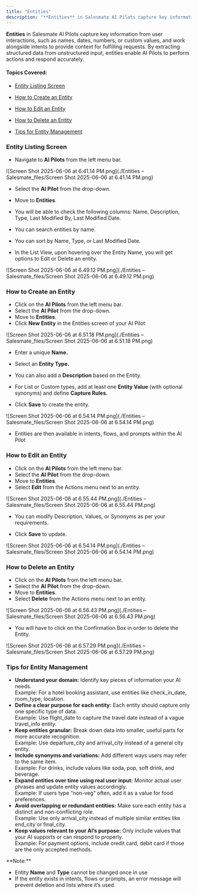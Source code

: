 ```yaml
---
title: "Entities"
description: "**Entities** in Salesmate AI Pilots capture key information from user interactions, such as names, dates, numbers, or custom values, and work alongsid..."
---
```


**Entities** in Salesmate AI Pilots capture key information from user interactions, such as names, dates, numbers, or custom values, and work alongside intents to provide context for fulfilling requests. By extracting structured data from unstructured input, entities enable AI Pilots to perform actions and respond accurately.

#### **Topics Covered:**

*   [Entity Listing Screen](https://support.salesmate.io/hc/en-us/articles/45878663682841-Entities#h_01JVVWWWE57939NQ7BVWM0CDMK)
*   [How to Create an Entity](https://support.salesmate.io/hc/en-us/articles/45878663682841-Entities#h_01JVW3C2N86J3M37MWGYE5S5SQ)
    
*   [How to Edit an Entity](https://support.salesmate.io/hc/en-us/articles/45878663682841-Entities#h_01JVW42Y8FBS5YP9NF5XKVQW81)
    
*   [How to Delete an Entity](https://support.salesmate.io/hc/en-us/articles/45878663682841-Entities#h_01JVW436RJAVRV7FQE98WJNDJ1)
    
*   [Tips for Entity Management](https://support.salesmate.io/hc/en-us/articles/45878663682841-Entities#h_01JWG4G6JE1XE5QXF01PCA3TTP)

### Entity Listing Screen

*   Navigate to **AI Pilots** from the left menu bar.

![Screen Shot 2025-06-06 at 6.41.14 PM.png](./Entities – Salesmate_files/Screen Shot 2025-06-06 at 6.41.14 PM.png)

*   Select the **AI Pilot** from the drop-down.
*   Move to **Entities**.
*   You will be able to check the following columns: Name, Description, Type, Last Modified By, Last Modified Date.
    
*   You can search entities by name.
    
*   You can sort by Name, Type, or Last Modified Date.
    
*   In the List View, upon hovering over the Entity Name, you will get options to Edit or Delete an entity.
    

![Screen Shot 2025-06-06 at 6.49.12 PM.png](./Entities – Salesmate_files/Screen Shot 2025-06-06 at 6.49.12 PM.png)

### How to Create an Entity

*   Click on the **AI Pilots** from the left menu bar.
*   Select the **AI Pilot** from the drop-down.
*   Move to **Entities**.
*   Click **New Entity** in the Entities screen of your AI Pilot

![Screen Shot 2025-06-06 at 6.51.18 PM.png](./Entities – Salesmate_files/Screen Shot 2025-06-06 at 6.51.18 PM.png)

*   Enter a unique **Name.**
    
*   Select an **Entity Type.**
    
*   You can also add a **Description** based on the Entity.
    
*   For List or Custom types, add at least one **Entity Value** (with optional synonyms) and define **Capture Rules.**
    
*   Click **Save** to create the entity.
    

![Screen Shot 2025-06-06 at 6.54.14 PM.png](./Entities – Salesmate_files/Screen Shot 2025-06-06 at 6.54.14 PM.png)

*   Entities are then available in intents, flows, and prompts within the AI Pilot
    

### How to Edit an Entity

*   Click on the **AI Pilots** from the left menu bar.
*   Select the **AI Pilot** from the drop-down.
*   Move to **Entities**.
*   Select **Edit** from the Actions menu next to an entity.
    

![Screen Shot 2025-06-06 at 6.55.44 PM.png](./Entities – Salesmate_files/Screen Shot 2025-06-06 at 6.55.44 PM.png)

*   You can modify Description, Values, or Synonyms as per your requirements.
    
*   Click **Save** to update.
    

![Screen Shot 2025-06-06 at 6.54.14 PM.png](./Entities – Salesmate_files/Screen Shot 2025-06-06 at 6.54.14 PM.png)

### How to Delete an Entity

*   Click on the **AI Pilots** from the left menu bar.
*   Select the **AI Pilot** from the drop-down.
*   Move to **Entities**.
*   Select **Delete** from the Actions menu next to an entity.
    

![Screen Shot 2025-06-06 at 6.56.43 PM.png](./Entities – Salesmate_files/Screen Shot 2025-06-06 at 6.56.43 PM.png)

*   You will have to click on the Confirmation Box in order to delete the Entity.
    

![Screen Shot 2025-06-06 at 6.57.29 PM.png](./Entities – Salesmate_files/Screen Shot 2025-06-06 at 6.57.29 PM.png)

### Tips for Entity Management

*   **Understand your domain:** Identify key pieces of information your AI needs.  
    Example: For a hotel booking assistant, use entities like check\_in\_date, room\_type, location.
*   **Define a clear purpose for each entity:** Each entity should capture only one specific type of data.  
    Example: Use flight\_date to capture the travel date instead of a vague travel\_info entity.
*   **Keep entities granular:** Break down data into smaller, useful parts for more accurate recognition.  
    Example: Use departure\_city and arrival\_city instead of a general city entity.
*   **Include synonyms and variations:** Add different ways users may refer to the same item.  
    Example: For drinks, include values like soda, pop, soft drink, and beverage.
*   **Expand entities over time using real user input:** Monitor actual user phrases and update entity values accordingly.  
    Example: If users type “non-veg” often, add it as a value for food preferences.
*   **Avoid overlapping or redundant entities:** Make sure each entity has a distinct and non-conflicting role.  
    Example: Use only arrival\_city instead of multiple similar entities like end\_city or final\_city.
*   **Keep values relevant to your AI’s purpose:** Only include values that your AI supports or can respond to properly.  
    Example: For payment options, include credit card, debit card if those are the only accepted methods.

<Note>
**Note:**

*   Entity **Name** and **Type** cannot be changed once in use
*   If the entity exists in intents, flows or prompts, an error message will prevent deletion and lists where it’s used.


</Note>
